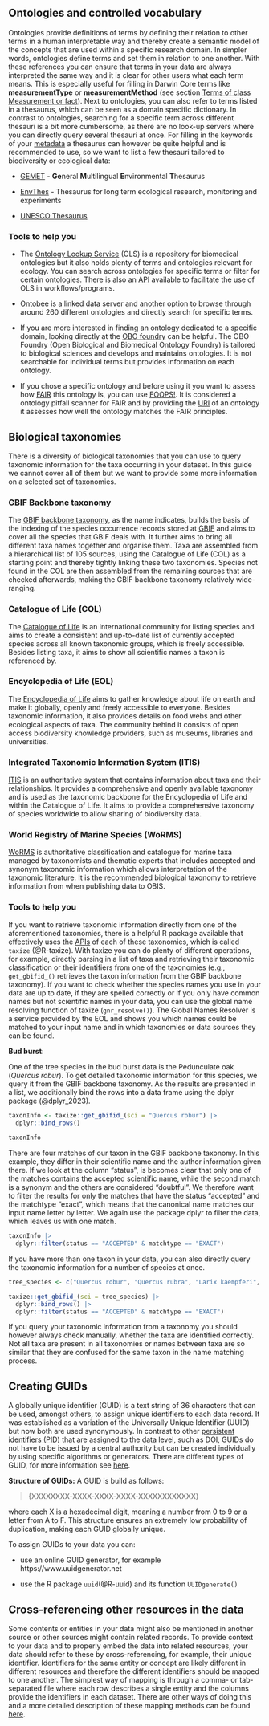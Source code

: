 ## Ontologies and controlled vocabulary {#ontologies}

Ontologies provide definitions of terms by defining their relation to other terms in a human interpretable way and thereby create a semantic model of the concepts that are used within a specific research domain. In simpler words, ontologies define terms and set them in relation to one another. With these references you can ensure that terms in your data are always interpreted the same way and it is clear for other users what each term means. This is especially useful for filling in Darwin Core terms like **measurementType** or **measurementMethod** (see section [Terms of class Measurement or fact](#mof)).
Next to ontologies, you can also refer to terms listed in a thesaurus, which can be seen as a domain specific dictionary. In contrast to ontologies, searching for a specific term across different thesauri is a bit more cumbersome, as there are no look-up servers where you can directly query several thesauri at once. For filling in the keywords of your [metadata](#metadata) a thesaurus can however be quite helpful and is recommended to use, so we want to list a few thesauri tailored to biodiversity or ecological data:

- [GEMET](https://www.eionet.europa.eu/gemet/en/themes/) - **Ge**neral **M**ultilingual **E**nvironmental **T**hesaurus

- [EnvThes](https://vocabs.lter-europe.net/envthes/en/) - Thesaurus for long term ecological research, monitoring and experiments

- [UNESCO Thesaurus](https://vocabularies.unesco.org/browser/thesaurus/en/)

### Tools to help you

- The [Ontology Lookup Service](http://ebi.ac.uk/ols4/) (OLS) is a repository for biomedical ontologies but it also holds plenty of terms and ontologies relevant for ecology. You can search across ontologies for specific terms or filter for certain ontologies. There is also an [API](#API) available to facilitate the use of OLS in workflows/programs.

- [Ontobee](http://ontobee.org) is a linked data server and another option to browse through around 260 different ontologies and directly search for specific terms. 

- If you are more interested in finding an ontology dedicated to a specific domain, looking directly at the [OBO foundry](http://obofoundry.org/) can be helpful. The OBO Foundry (Open Biological and Biomedical Ontology Foundry) is tailored to biological sciences and develops and maintains ontologies. It is not searchable for individual terms but provides information on each ontology. 

- If you chose a specific ontology and before using it you want to assess how [FAIR](#FAIR) this ontology is, you can use [FOOPS!](https://foops.linkeddata.es/FAIR_validator.html#). It is considered a ontology pitfall scanner for FAIR and by providing the [URI](#URI) of an ontology it assesses how well the ontology matches the FAIR principles. 

## Biological taxonomies
There is a diversity of biological taxonomies that you can use to query taxonomic information for the taxa occurring in your dataset. In this guide we cannot cover all of them but we want to provide some more information on a selected set of taxonomies. 

### GBIF Backbone taxonomy
The [GBIF backbone taxonomy](https://doi.org/10.15468/39omei), as the name indicates, builds the basis of the indexing of the species occurrence records stored at [GBIF](#GBIF) and aims to cover all the species that GBIF deals with. It further aims to bring all different taxa names together and organise them. Taxa are assembled from a hierarchical list of 105 sources, using the Catalogue of Life (COL) as a starting point and thereby tightly linking these two taxonomies. Species not found in the COL are then assembled from the remaining sources that are checked afterwards, making the GBIF backbone taxonomy relatively wide-ranging. 

### Catalogue of Life (COL)
The [Catalogue of Life](https://www.catalogueoflife.org/) is an international community for listing species and aims to create a consistent and up-to-date list of currently accepted species across all known taxonomic groups, which is freely accessible. Besides listing taxa, it aims to show all scientific names a taxon is referenced by. 

### Encyclopedia of Life (EOL)
The [Encyclopedia of Life](https://www.eol.org/) aims to gather knowledge about life on earth and make it globally, openly and freely accessible to everyone. Besides taxonomic information, it also provides details on food webs and other ecological aspects of taxa. The community behind it consists of open access biodiversity knowledge providers, such as museums, libraries and universities. 

### Integrated Taxonomic Information System (ITIS)
[ITIS](https://www.itis.gov/) is an authoritative system that contains information about taxa and their relationships. It provides a comprehensive and openly available taxonomy and is used as the taxonomic backbone for the Encyclopedia of Life and within the Catalogue of Life. It aims to provide a comprehensive taxonomy of species worldwide to allow sharing of biodiversity data. 

### World Registry of Marine Species (WoRMS)
[WoRMS](https://www.marinespecies.org/) is authoritative classification and catalogue for marine taxa managed by taxonomists and thematic experts that includes accepted and synonym taxonomic information which allows interpretation of the taxonomic literature. It is the recommended biological taxonomy to retrieve information from when publishing data to OBIS.

### Tools to help you 
If you want to retrieve taxonomic information directly from one of the aforementioned taxonomies, there is a helpful R package available that effectively uses the [APIs](#API) of each of these taxonomies, which is called `taxize` (@R-taxize). With taxize you can do plenty of different operations, for example, directly parsing in a list of taxa and retrieving their taxonomic classification or their identifiers from one of the taxonomies (e.g., `get_gbifid_()` retrieves the taxon information from the GBIF backbone taxonomy). If you want to check whether the species names you use in your data are up to date, if they are spelled correctly or if you only have common names but not scientific names in your data, you can use the global name resolving function of taxize (`gnr_resolve()`). The Global Names Resolver is a service provided by the EOL and shows you which names could be matched to your input name and in which taxonomies or data sources they can be found. 

:::{.examplebox .exampleimg}
**Bud burst**:

One of the tree species in the bud burst data is the Pedunculate oak (*Quercus robur*). To get detailed taxonomic information for this species, we query it from the GBIF backbone taxonomy. As the results are presented in a list, we additionally bind the rows into a data frame using the dplyr package (@dplyr_2023).

```r
taxonInfo <- taxize::get_gbifid_(sci = "Quercus robur") |>
  dplyr::bind_rows()
  
taxonInfo
```

There are four matches of our taxon in the GBIF backbone taxonomy. In this example, they differ in their scientific name and the author information given there. If we look at the column "status", is becomes clear that only one of the matches contains the accepted scientific name, while the second match is a synonym and the others are considered "doubtful". We therefore want to filter the results for only the matches that have the status "accepted" and the matchtype "exact", which means that the canonical name matches our input name letter by letter. We again use the package dplyr to filter the data, which leaves us with one match. 

```r
taxonInfo |> 
  dplyr::filter(status == "ACCEPTED" & matchtype == "EXACT")
```

If you have more than one taxon in your data, you can also directly query the taxonomic information for a number of species at once. 

```r

tree_species <- c("Quercus robur", "Quercus rubra", "Larix kaempferi", "Pinus sylvestris", "Betula pendula")

taxize::get_gbifid_(sci = tree_species) |>
  dplyr::bind_rows() |>
  dplyr::filter(status == "ACCEPTED" & matchtype == "EXACT")
```
:::

If you query your taxonomic information from a taxonomy you should however always check manually, whether the taxa are identified correctly. Not all taxa are present in all taxonomies or names between taxa are so similar that they are confused for the same taxon in the name matching process.

## Creating GUIDs {#GUIDcreation}

A globally unique identifier (GUID) is a text string of 36 characters that can be used, amongst others, to assign unique identifiers to each data record. It was established as a variation of the Universally Unique Identifier (UUID) but now both are used synonymously. In contrast to other [persistent identifiers (PID)](#PID) that are assigned to the data level, such as DOI, GUIDs do not have to be issued by a central authority but can be created individually by using specific algorithms or generators. There are different types of GUID, for more information see [here](https://www.techtarget.com/searchwindowsserver/definition/GUID-global-unique-identifier). 


**Structure of GUIDs:**
A GUID is build as follows:

> {XXXXXXXX-XXXX-XXXX-XXXX-XXXXXXXXXXXX} 

where each X is a hexadecimal digit, meaning a number from 0 to 9 or a letter from A to F. This structure ensures an extremely low probability of duplication, making each GUID globally unique.

To assign GUIDs to your data you can:

- use an online GUID generator, for example https://www.uuidgenerator.net

- use the R package `uuid`(@R-uuid) and its function `UUIDgenerate()`

## Cross-referencing other resources in the data {#crossref-in-data}

Some contents or entities in your data might also be mentioned in another source or other sources might contain related records. To provide context to your data and to properly embed the data into related resources, your data should refer to these by cross-referencing, for example, their unique identifier. Identifiers for the same entity or concept are likely different in different resources and therefore the different identifiers should be mapped to one another. The simplest way of mapping is through a comma- or tab-separated file where each row describes a single entity and the columns provide the identifiers in each dataset. There are other ways of doing this and a more detailed description of these mapping methods can be found  [here](https://faircookbook.elixir-europe.org/content/recipes/interoperability/identifier-mapping.html).

<div>